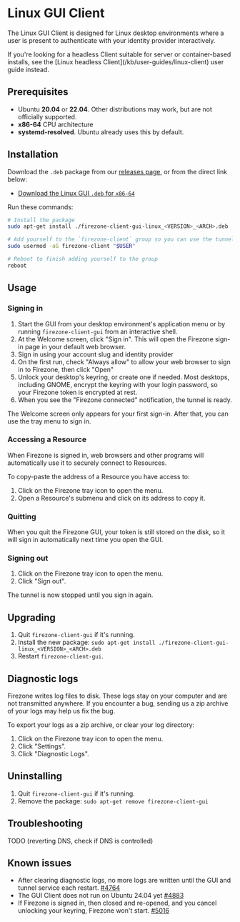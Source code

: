 
# Linux GUI Client

The Linux GUI Client is designed for Linux desktop environments where a
user is present to authenticate with your identity provider interactively.

<Alert color="info">
  If you're looking for a headless Client suitable for server or container-based
  installs, see the [Linux headless Client](/kb/user-guides/linux-client) user
  guide instead.
</Alert>

## Prerequisites

- Ubuntu **20.04** or **22.04**. Other distributions may work, but are not
  officially supported.
- **x86-64** CPU architecture
- **systemd-resolved**. Ubuntu already uses this by default.

## Installation

Download the `.deb` package from our
[releases page](https://github.com/firezone/firezone/releases),
or from the direct link below:

- [Download the Linux GUI `.deb` for `x86-64`](/dl/firezone-client-gui-linux/latest/x86_64)

Run these commands:

```bash
# Install the package
sudo apt-get install ./firezone-client-gui-linux_<VERSION>_<ARCH>.deb

# Add yourself to the `firezone-client` group so you can use the tunnel service
sudo usermod -aG firezone-client "$USER"

# Reboot to finish adding yourself to the group
reboot
```

## Usage

### Signing in

1. Start the GUI from your desktop environment's application
menu or by running `firezone-client-gui` from an interactive shell.
1. At the Welcome screen, click "Sign in". This will open the Firezone sign-in page in your default web browser.
1. Sign in using your account slug and identity provider
1. On the first run, check "Always allow" to allow your web browser to sign in to Firezone, then click "Open"
1. Unlock your desktop's keyring, or create one if needed.
Most desktops, including GNOME, encrypt the keyring with your login password, so your Firezone
token is encrypted at rest.
1. When you see the "Firezone connected" notification, the tunnel is ready.

The Welcome screen only appears for your first sign-in. After that,
you can use the tray menu to sign in.

### Accessing a Resource

When Firezone is signed in, web browsers and other programs will automatically use it to securely connect to Resources.

To copy-paste the address of a Resource you have access to:

1. Click on the Firezone tray icon to open the menu.
1. Open a Resource's submenu and click on its address to copy it.

### Quitting

When you quit the Firezone GUI, your token is still stored on the disk,
so it will sign in automatically next time you open the GUI.

### Signing out

1. Click on the Firezone tray icon to open the menu.
1. Click "Sign out".

The tunnel is now stopped until you sign in again.

## Upgrading

1. Quit `firezone-client-gui` if it's running.
1. Install the new package: `sudo apt-get install ./firezone-client-gui-linux_<VERSION>_<ARCH>.deb`
1. Restart `firezone-client-gui`.

## Diagnostic logs

Firezone writes log files to disk. These logs stay on your computer and are not
transmitted anywhere. If you encounter a bug, sending us a zip archive of your logs may help us fix the bug.

To export your logs as a zip archive, or clear your log directory:

1. Click on the Firezone tray icon to open the menu.
1. Click "Settings".
1. Click "Diagnostic Logs".

## Uninstalling

1. Quit `firezone-client-gui` if it's running.
1. Remove the package: `sudo apt-get remove firezone-client-gui`

## Troubleshooting

TODO (reverting DNS, check if DNS is controlled)

## Known issues

- After clearing diagnostic logs, no more logs are written until the GUI and tunnel service each restart. [#4764](https://github.com/firezone/firezone/issues/4764)
- The GUI Client does not run on Ubuntu 24.04 yet [#4883](https://github.com/firezone/firezone/issues/4883)
- If Firezone is signed in, then closed and re-opened, and you cancel unlocking your keyring, Firezone won't start. [#5016](https://github.com/firezone/firezone/issues/5016)

<SupportOptions />
